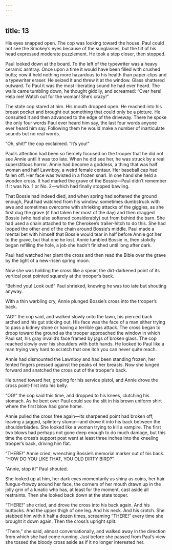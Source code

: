 ```yaml
---
---
---
```

title: 13
---




His eyes snapped open. The cop was looking toward the house. Paul could not see the Smokey’s eyes because of the sunglasses, but the tilt of his head expressed moderate puzzlement. He took a step closer, then stopped.

Paul looked down at the board. To the left of the typewriter was a heavy ceramic ashtray. Once upon a time it would have been filled with crushed butts; now it held nothing more hazardous to his health than paper-clips and a typewriter eraser. He seized it and threw it at the window. Glass shattered outward. To Paul it was the most liberating sound he had ever heard. The walls came tumbling down, he thought giddily, and screamed: “Over here! Help me! Watch out for the woman! She’s crazy!”

The state cop stared at him. His mouth dropped open. He reached into his breast pocket and brought out something that could only be a picture. He consulted it and then advanced to the edge of the driveway. There he spoke the only four words Paul ever heard him say, the last four words anyone ever heard him say. Following them he would make a number of inarticulate sounds but no real words.

“Oh, shit!” the cop exclaimed. “It’s you!”

Paul’s attention had been so fiercely focused on the trooper that he did not see Annie until it was too late. When he did see her, he was struck by a real superstitious horror. Annie had become a goddess, a thing that was half woman and half Lawnboy, a weird female centaur. Her baseball cap had fallen off. Her face was twisted in a frozen snarl. In one hand she held a wooden cross. It had marked the grave of the Bossie—Paul didn’t remember if it was No. 1 or No. 2—which had finally stopped bawling.

That Bossie had indeed died, and when spring had softened the ground enough, Paul had watched from his window, sometimes dumbstruck with awe and sometimes overcome with shrieking attacks of the giggles, as she first dug the grave (it had taken her most of the day) and then dragged Bossie (who had also softened considerably) out from behind the barn. She had used a chain attached to the Cherokee’s trailer-hitch to do this. She had looped the other end of the chain around Bossie’s middle. Paul made a mental bet with himself that Bossie would tear in half before Annie got her to the grave, but that one he lost. Annie tumbled Bossie in, then stolidly began refilling the hole, a job she hadn’t finished until long after dark.

Paul had watched her plant the cross and then read the Bible over the grave by the light of a new-risen spring moon.

Now she was holding the cross like a spear, the dirt-darkened point of its vertical post pointed squarely at the trooper’s back.

“Behind you! Look out!” Paul shrieked, knowing he was too late but shouting anyway.

With a thin warbling cry, Annie plunged Bossie’s cross into the trooper’s back.

“AG!” the cop said, and walked slowly onto the lawn, his pierced back arched and his gut sticking out. His face was the face of a man either trying to pass a kidney stone or having a terrible gas attack. The cross began to droop toward the ground as the trooper approached the window in which Paul sat, his gray invalid’s face framed by jags of broken glass. The cop reached slowly over his shoulders with both hands. He looked to Paul like a man trying very hard to scratch that one itch you can never quite reach.

Annie had dismounted the Lawnboy and had been standing frozen, her tented fingers pressed against the peaks of her breasts. Now she lunged forward and snatched the cross out of the trooper’s back.

He turned toward her, groping for his service pistol, and Annie drove the cross point-first into his belly.

“OG!” the cop said this time, and dropped to his knees, clutching his stomach. As he bent over Paul could see the slit in his brown uniform shirt where the first blow had gone home.

Annie pulled the cross free again—its sharpened point had broken off, leaving a jagged, splintery stump—and drove it into his back between the shoulderblades. She looked like a woman trying to kill a vampire. The first two blows had perhaps not gone deep enough to do much damage, but this time the cross’s support post went at least three inches into the kneeling trooper’s back, driving him flat.

“THERE!” Annie cried, wrenching Bossie’s memorial marker out of his back. “HOW DO YOU LIKE THAT, YOU OLD DIRTY BIRD?”

“Annie, stop it!” Paul shouted.

She looked up at him, her dark eyes momentarily as shiny as coins, her hair fungus-frowzy around her face, the corners of her mouth drawn up in the jolly grin of a lunatic who has, at least for the moment, cast aside all restraints. Then she looked back down at the state tooper.

“THERE!” she cried, and drove the cross into his back again. And his buttocks. And the upper thigh of one leg. And his neck. And his crotch. She stabbed him with it half a dozen times, screaming “THERE!” every time she brought it down again. Then the cross’s upright split.

“There,” she said, almost conversationally, and walked away in the direction from which she had come running. Just before she passed from Paul’s view she tossed the bloody cross aside as if it no longer interested her.
